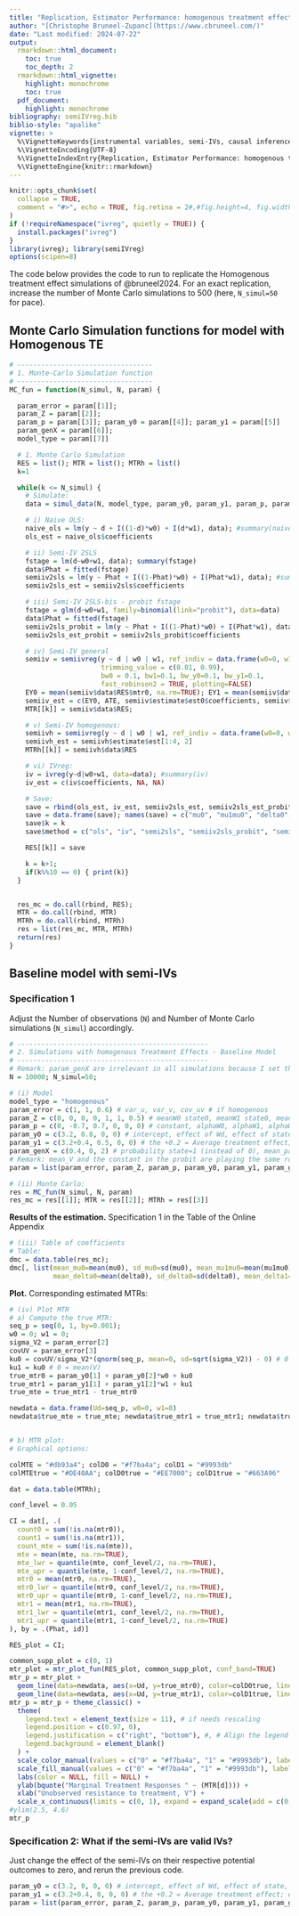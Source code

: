 ```yaml
---
title: "Replication, Estimator Performance: homogenous treatment effect model"
author: "[Christophe Bruneel-Zupanc](https://www.cbruneel.com/)"
date: "Last modified: 2024-07-22"
output:
  rmarkdown::html_document:
    toc: true
    toc_depth: 2
  rmarkdown::html_vignette:
    highlight: monochrome
    toc: true
  pdf_document:
    highlight: monochrome
bibliography: semiIVreg.bib
biblio-style: "apalike"
vignette: >
  %\VignetteKeywords{instrumental variables, semi-IVs, causal inference}
  %\VignetteEncoding{UTF-8}
  %\VignetteIndexEntry{Replication, Estimator Performance: homogenous treatment effect model}
  %\VignetteEngine{knitr::rmarkdown}
---
```


```r
knitr::opts_chunk$set(
  collapse = TRUE,
  comment = "#>", echo = TRUE, fig.retina = 2#,#fig.height=4, fig.width=5, fig.align='center'
)
if (!requireNamespace("ivreg", quietly = TRUE)) {
  install.packages("ivreg")
}
library(ivreg); library(semiIVreg)
options(scipen=8)
```




The code below provides the code to run to replicate the Homogenous treatment effect simulations of @bruneel2024. 
For an exact replication, increase the number of Monte Carlo simulations to 500 (here, `N_simul=50` for pace). 


## Monte Carlo Simulation functions for model with Homogenous TE

```r

# ----------------------------------
# 1. Monte-Carlo Simulation function
# ----------------------------------
MC_fun = function(N_simul, N, param) {

  param_error = param[[1]];
  param_Z = param[[2]];
  param_p = param[[3]]; param_y0 = param[[4]]; param_y1 = param[[5]]
  param_genX = param[[6]];
  model_type = param[[7]]

  # 1. Monte Carlo Simulation
  RES = list(); MTR = list(); MTRh = list()
  k=1

  while(k <= N_simul) {
    # Simulate:
    data = simul_data(N, model_type, param_y0, param_y1, param_p, param_Z, param_genX, param_error)

    # i) Naive OLS:
    naive_ols = lm(y ~ d + I((1-d)*w0) + I(d*w1), data); #summary(naive_ols)
    ols_est = naive_ols$coefficients

    # ii) Semi-IV 2SLS
    fstage = lm(d~w0+w1, data); summary(fstage)
    data$Phat = fitted(fstage)
    semiiv2sls = lm(y ~ Phat + I((1-Phat)*w0) + I(Phat*w1), data); #summary(semiiv2sls)
    semiiv2sls_est = semiiv2sls$coefficients

    # iii) Semi-IV 2SLS-bis - probit fstage
    fstage = glm(d~w0+w1, family=binomial(link="probit"), data=data)
    data$Phat = fitted(fstage)
    semiiv2sls_probit = lm(y ~ Phat + I((1-Phat)*w0) + I(Phat*w1), data); #summary(semiiv2sls)
    semiiv2sls_est_probit = semiiv2sls_probit$coefficients

    # iv) Semi-IV general
    semiiv = semiivreg(y ~ d | w0 | w1, ref_indiv = data.frame(w0=0, w1=0), data=data,
                       trimming_value = c(0.01, 0.99),
                       bw0 = 0.1, bw1=0.1, bw_y0=0.1, bw_y1=0.1,
                       fast_robinson2 = TRUE, plotting=FALSE)
    EY0 = mean(semiiv$data$RES$mtr0, na.rm=TRUE); EY1 = mean(semiiv$data$RES$mtr1, na.rm=TRUE); ATE = mean(semiiv$data$RES$mte, na.rm=TRUE)
    semiiv_est = c(EY0, ATE, semiiv$estimate$est0$coefficients, semiiv$estimate$est1$coefficients)
    MTR[[k]] = semiiv$data$RES;

    # v) Semi-IV homogenous:
    semiivh = semiivreg(y ~ d | w0 | w1, ref_indiv = data.frame(w0=0, w1=0), data=data, est_method="homogenous", plotting=FALSE)
    semiivh_est = semiivh$estimate$est[1:4, 2]
    MTRh[[k]] = semiivh$data$RES

    # vi) IVreg:
    iv = ivreg(y~d|w0+w1, data=data); #summary(iv)
    iv_est = c(iv$coefficients, NA, NA)

    # Save:
    save = rbind(ols_est, iv_est, semiiv2sls_est, semiiv2sls_est_probit, semiiv_est, semiivh_est)
    save = data.frame(save); names(save) = c("mu0", "mu1mu0", "delta0", "delta1")
    save$k = k
    save$method = c("ols", "iv", "semi2sls", "semiiv2sls_probit", "semiiv", "semiivh")

    RES[[k]] = save

    k = k+1;
    if(k%%10 == 0) { print(k)}
  }


  res_mc = do.call(rbind, RES);
  MTR = do.call(rbind, MTR)
  MTRh = do.call(rbind, MTRh)
  res = list(res_mc, MTR, MTRh)
  return(res)
}


```







## Baseline model with semi-IVs
### Specification 1

Adjust the Number of observations (`N`) and Number of Monte Carlo simulations (`N_simul`) accordingly. 

```r

# ------------------------------------------------
# 2. Simulations with homogenous Treatment Effects - Baseline Model
# ------------------------------------------------
# Remark: param_genX are irrelevant in all simulations because I set the coefficients such that the covariates have no effect on anything;
N = 10000; N_simul=50;

# (i) Model
model_type = "homogenous"
param_error = c(1, 1, 0.6) # var_u, var_v, cov_uv # if homogenous
param_Z = c(0, 0, 0, 0, 1, 1, 0.5) # meanW0 state0, meanW1 state0, meanW0 state1, meanW1 state1, varW0, varW1, covW0W1
param_p = c(0, -0.7, 0.7, 0, 0, 0) # constant, alphaW0, alphaW1, alphaW0W1, effect of state, effect of parent educ
param_y0 = c(3.2, 0.8, 0, 0) # intercept, effect of Wd, effect of state, effect of parent educ;
param_y1 = c(3.2+0.4, 0.5, 0, 0) # the +0.2 = Average treatment effect; effect of W1, effect of state, effect of parent educ;
param_genX = c(0.4, 0, 2) # probability state=1 (instead of 0), mean_parenteduc, sd_parenteduc (parenteduc drawn as continuous)
# Remark: mean_V and the constant in the probit are playing the same role; normalize one to zero.
param = list(param_error, param_Z, param_p, param_y0, param_y1, param_genX, model_type)

# (ii) Monte Carlo:
res = MC_fun(N_simul, N, param)
res_mc = res[[1]]; MTR = res[[2]]; MTRh = res[[3]]

```




**Results of the estimation.** Specification 1 in the Table of the Online Appendix

```r
# (iii) Table of coefficients
# Table:
dmc = data.table(res_mc);
dmc[, list(mean_mu0=mean(mu0), sd_mu0=sd(mu0), mean_mu1mu0=mean(mu1mu0), sd_mu1mu0=sd(mu1mu0),
           mean_delta0=mean(delta0), sd_delta0=sd(delta0), mean_delta1=mean(delta1), sd_delta1=sd(delta1)), by=method]
```


**Plot.** Corresponding estimated MTRs:
```r

# (iv) Plot MTR
# a) Compute the true MTR:
seq_p = seq(0, 1, by=0.001);
w0 = 0; w1 = 0;
sigma_V2 = param_error[2]
covUV = param_error[3]
ku0 = covUV/sigma_V2*(qnorm(seq_p, mean=0, sd=sqrt(sigma_V2)) - 0) # 0 = mean(V)
ku1 = ku0 # 0 = mean(V)
true_mtr0 = param_y0[1] + param_y0[2]*w0 + ku0
true_mtr1 = param_y1[1] + param_y1[2]*w1 + ku1
true_mte = true_mtr1 - true_mtr0

newdata = data.frame(Ud=seq_p, w0=0, w1=0)
newdata$true_mte = true_mte; newdata$true_mtr1 = true_mtr1; newdata$true_mtr0 = true_mtr0


# b) MTR plot:
# Graphical options: 

colMTE = "#db93a4"; colD0 = "#f7ba4a"; colD1 = "#9993db"
colMTEtrue = "#DE40AA"; colD0true = "#EE7000"; colD1true = "#663A96"

dat = data.table(MTRh);

conf_level = 0.05

CI = dat[, .(
  count0 = sum(!is.na(mtr0)),
  count1 = sum(!is.na(mtr1)),
  count_mte = sum(!is.na(mte)),
  mte = mean(mte, na.rm=TRUE),
  mte_lwr = quantile(mte, conf_level/2, na.rm=TRUE),
  mte_upr = quantile(mte, 1-conf_level/2, na.rm=TRUE),
  mtr0 = mean(mtr0, na.rm=TRUE),
  mtr0_lwr = quantile(mtr0, conf_level/2, na.rm=TRUE),
  mtr0_upr = quantile(mtr0, 1-conf_level/2, na.rm=TRUE),
  mtr1 = mean(mtr1, na.rm=TRUE),
  mtr1_lwr = quantile(mtr1, conf_level/2, na.rm=TRUE),
  mtr1_upr = quantile(mtr1, 1-conf_level/2, na.rm=TRUE)
), by = .(Phat, id)]

RES_plot = CI;

common_supp_plot = c(0, 1)
mtr_plot = mtr_plot_fun(RES_plot, common_supp_plot, conf_band=TRUE)
mtr_p = mtr_plot +
  geom_line(data=newdata, aes(x=Ud, y=true_mtr0), color=colD0true, linetype="dashed") +
  geom_line(data=newdata, aes(x=Ud, y=true_mtr1), color=colD1true, linetype="dashed")
mtr_p = mtr_p + theme_classic() +
  theme(
    legend.text = element_text(size = 11), # if needs rescaling
    legend.position = c(0.97, 0),
    legend.justification = c("right", "bottom"), #, # Align the legend's bottom-left corner
    legend.background = element_blank()
  ) +
  scale_color_manual(values = c("0" = "#f7ba4a", "1" = "#9993db"), labels = c("0" = "d=0", "1" = "d=1")) +
  scale_fill_manual(values = c("0" = "#f7ba4a", "1" = "#9993db"), labels = c("0" = "d=0", "1" = "d=1")) +
  labs(color = NULL, fill = NULL) +
  ylab(bquote("Marginal Treatment Responses " ~ (MTR[d]))) +
  xlab("Unobserved resistance to treatment, V") +
  scale_x_continuous(limits = c(0, 1), expand = expand_scale(add = c(0, 0.02))) #+
#ylim(2.5, 4.6)
mtr_p

```










### Specification 2: What if the semi-IVs are valid IVs? 
Just change the effect of the semi-IVs on their respective potential outcomes to zero, and rerun the previous code. 


```r
param_y0 = c(3.2, 0, 0, 0) # intercept, effect of Wd, effect of state, effect of parent educ;
param_y1 = c(3.2+0.4, 0, 0, 0) # the +0.2 = Average treatment effect; effect of W1, effect of state, effect of parent educ;
param = list(param_error, param_Z, param_p, param_y0, param_y1, param_genX, model_type)
```
